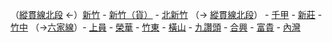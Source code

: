 （[[縱貫線 (北段)|縱貫線北段]] ←）[[新竹車站|新竹]] - [[新竹貨站|新竹（貨）]] - [[北新竹車站|北新竹]] （→ [[縱貫線 (北段)|縱貫線北段]]） - [[千甲車站|千甲]] - [[新莊車站 (新竹市)|新莊]] - [[竹中車站|竹中]] （→[[六家線]]）- [[上員車站|上員]] - [[榮華車站|榮華]] - [[竹東車站|竹東]] - [[橫山車站 (新竹縣)|橫山]] - [[九讚頭車站|九讚頭]] - [[合興車站|合興]] - [[富貴車站 (台灣)|富貴]] - [[內灣車站|內灣]]